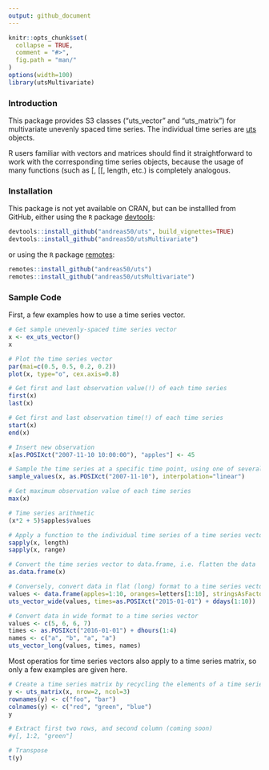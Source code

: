 ```yaml
---
output: github_document
---
```


<!-- README.md is generated from README.Rmd. Please edit that file -->

```r
knitr::opts_chunk$set(
  collapse = TRUE,
  comment = "#>",
  fig.path = "man/"
)
options(width=100)
library(utsMultivariate)
```

### Introduction

This package provides S3 classes ("uts_vector" and "uts_matrix") for multivariate unevenly spaced time series. The individual time series are [uts](https://github.com/andreas50/uts) objects.

R users familiar with vectors and matrices should find it straightforward to work with the corresponding time series objects, because the usage of many functions (such as [, [[, length, etc.) is completely analogous.


### Installation

This package is not yet available on CRAN, but can be installled from GitHub, either using the `R` package [devtools](https://cran.r-project.org/web/packages/devtools/index.html):

```r
devtools::install_github("andreas50/uts", build_vignettes=TRUE)
devtools::install_github("andreas50/utsMultivariate")
```

or using the `R` package [remotes](https://cran.r-project.org/web/packages/remotes/index.html):

```r
remotes::install_github("andreas50/uts")
remotes::install_github("andreas50/utsMultivariate")
```

### Sample Code

First, a few examples how to use a time series vector.

```r
# Get sample unevenly-spaced time series vector
x <- ex_uts_vector()
x
```


```r
# Plot the time series vector
par(mai=c(0.5, 0.5, 0.2, 0.2))
plot(x, type="o", cex.axis=0.8)
```

```r
# Get first and last observation value(!) of each time series
first(x)
last(x)

# Get first and last observation time(!) of each time series
start(x)
end(x)

# Insert new observation
x[as.POSIXct("2007-11-10 10:00:00"), "apples"] <- 45

# Sample the time series at a specific time point, using one of several supported interpolation methods
sample_values(x, as.POSIXct("2007-11-10"), interpolation="linear")

# Get maximum observation value of each time series
max(x)

# Time series arithmetic
(x*2 + 5)$apples$values

# Apply a function to the individual time series of a time series vector
sapply(x, length)
sapply(x, range)

# Convert the time series vector to data.frame, i.e. flatten the data
as.data.frame(x)

# Conversely, convert data in flat (long) format to a time series vector
values <- data.frame(apples=1:10, oranges=letters[1:10], stringsAsFactors=FALSE)
uts_vector_wide(values, times=as.POSIXct("2015-01-01") + ddays(1:10))

# Convert data in wide format to a time series vector
values <- c(5, 6, 6, 7)
times <- as.POSIXct("2016-01-01") + dhours(1:4)
names <- c("a", "b", "a", "a")
uts_vector_long(values, times, names)
```

Most operatios for time series vectors also apply to a time series matrix, so only a few examples are given here.

```r
# Create a time series matrix by recycling the elements of a time series vector
y <- uts_matrix(x, nrow=2, ncol=3)
rownames(y) <- c("foo", "bar")
colnames(y) <- c("red", "green", "blue")
y

# Extract first two rows, and second column (coming soon)
#y[, 1:2, "green"]

# Transpose
t(y)
```


